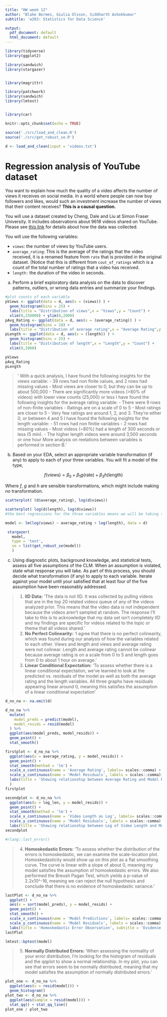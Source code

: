 ```yaml
---
title: "HW week 12"
author: "Blake Bormes, Giulia Olsson, Siddharth Ashokkumar"
subtitle: 'w203: Statistics for Data Science'

output:
  pdf_document: default
  html_document: default
---
```


```r
library(tidyverse)
library(ggplot2) 

library(sandwich)
library(stargazer)


library(magrittr)

library(patchwork)
library(sandwich)
library(lmtest)


library(car)
```

```r
knitr::opts_chunk$set(echo = TRUE)
```

```r
source('./src/load_and_clean.R')
source('./src/get_robust_se.R')
```

```r
d <- load_and_clean(input = 'videos.txt')
```
# Regression analysis of YouTube dataset

You want to explain how much the quality of a video affects the number of views it receives on social media. In a world where people can now buy followers and likes, would such an investment increase the number of views that their content receives?  **This is a causal question.** 

You will use a dataset created by Cheng, Dale and Liu at Simon Fraser University.  It includes observations about 9618 videos shared on YouTube.  Please see [this link](http://netsg.cs.sfu.ca/youtubedata/) for details about how the data was collected.

You will use the following variables:

- `views`: the number of views by YouTube users.
- `average_rating`: This is the average of the ratings that the video received, it is a renamed feature from `rate` that is provided in the original dataset. (Notice that this is different from `cout_of_ratings` which is a count of the total number of ratings that a video has received. 
- `length:` the duration of the video in seconds.

a. Perform a brief exploratory data analysis on the data to discover patterns, outliers, or wrong data entries and summarize your findings.

```r
#plot counts of each variable
pViews <- ggplot(data = d, aes(x = (views)) ) +
  geom_histogram(bins = 25) +
  labs(title = "Distribution of views",x = "Views",y = "Count") +
  xlim(0,250000) + ylim(0,2000)
pAvg_Rating <- ggplot(data = d, aes(x = (average_rating)) ) +
  geom_histogram(bins = 10) +
  labs(title = "Distribution of average rating",x = "Average Rating",y = "Count")
pLength <- ggplot(data = d, aes(x = (length)) ) +
  geom_histogram(bins = 25) +
  labs(title = "Distribution of length",x = "Length",y = "Count") +
  xlim(0,1000)

pViews
pAvg_Rating
pLength
```
> '
With a quick analysis, I have found the following insights for the views variable:
- 39 rows had non finite values, and 2 rows had missing values
- Most views are closer to 0, but they can be up to about 500,000
- There are significantly more videos (>80% of videos) with lower view counts (25,000) or less
I have found the following insights for the average rating variable:
- There were 9 rows of non-finite variables
- Ratings are on a scale of 0 to 5
- Most ratings are closer to 5
- Very few ratings are around 1, 2, and 3. They're either 0, or between 4 and 5
I have found the following insights for the length variable:
- 51 rows had non finitie variables
- 2 rows had missing values
- Most videos (~80%) had a length of 300 seconds or less (5 min).
- The higher length videos were around 3,500 seconds or one hour
More analysis on reelations between variables is performed in section B.'

b. Based on your EDA, select an appropriate variable transformation (if any) to apply to each of your three variables.  You will fit a model of the type,

$$
  f(\text{views}) = \beta_0 + \beta_1 g(\text{rate})  + \beta_3 h(\text{length})
$$ 

Where $f$, $g$ and $h$ are sensible transformations, which might include making *no* transformation. 
```r
scatterplot( (d$average_rating), log(d$views)) 

scatterplot( log(d$length), log(d$views)) 
#the best regressions for the three variables means we will be taking the log of views and the log of length.

```


```r
model <- lm(log(views) ~ average_rating + log(length), data = d)

 stargazer(
   model, 
   type = 'text', 
   se = list(get_robust_se(model))
   )


```



c. Using diagnostic plots, background knowledge, and statistical tests, assess all five assumptions of the CLM. When an assumption is violated, state what response you will take.  As part of this process, you should decide what transformation (if any) to apply to each variable. Iterate against your model until your satisfied that at least four of the five assumption have been reasonably addressed. 

> 1. **IID Data:** 'The data is not IID. It was collected by pulling videos that are in the top 20 related videos queue of any of the videos analyzed prior. This means that the video data is not independent because the videos aren't sampled at random. The response I'll take to this is to acknowledge that my data set isn't completely IID and my findings are specific for videos related to the topic or theme that all videos shared.'
> 2. **No Perfect Colinearity:** 'I agree that there is no perfect colinearity, which was found during our analysis of how the variables related to each other. Views and length and views and average rating were not colinear. Length and average rating cannot be colinear because average rating is on a scale from 0 to 5 and length goes from 0 to about 1 hour on average.' 
> 3. **Linear Conditional Expectation:** 'To assess whether there is a linear conditional expectation, we've learned to look at the predicted vs. residuals of the model as well as both the average rating and the length variables. All three graphs have residuals appearing linear around 0, meaning this satisfies the assumption of a linear conditional expectation' 

```r
d_no_na <- na.omit(d)

d_no_na %>% 
  mutate(
    model_preds = predict(model), 
    model_resids = resid(model)
  ) %>% 
  ggplot(aes(model_preds, model_resids)) + 
  geom_point() + 
  stat_smooth()

firstplot <- d_no_na %>%
  ggplot(aes(x = average_rating, y = model_resids)) +
  geom_point() +
  stat_smooth(method = 'lm') +
  scale_x_continuous(name = 'Average Rating', labels= scales::comma) +
  scale_y_continuous(name = 'Model Residuals', labels = scales::comma)+
  labs(title = 'Showing relationship between Average Rating and Model Residuals', subtitle = 'Shows that data is distributed'
  )
firstplot

secondplot <- d_no_na %>%
  ggplot(aes(x = log_len, y = model_resids)) +
  geom_point() +
  stat_smooth(method = 'lm') +
  scale_x_continuous(name = 'Video Length as Log', labels= scales::comma) +
  scale_y_continuous(name = 'Model Residuals', labels = scales::comma) +
  labs(title = 'Showing relationship between Log of Video Length and Model Residuals', subtitle = 'Shows that data is distributed')
secondplot

```
```r

#rlang::last_error()


```
> 4. **Homoskedastic Errors:** 'To assess whether the distribution of the errors is homoskedastic, we can examine the scale-location plot. Homoskedasticity would show up on this plot as a flat smoothing curve. The curve is linear with a slope of about 0, meaning my model satisfies the assumption of homoskedastic errors. We also performed the Breush Pagan Test, which yields a p-value of 2.2x10^-16, meaning we can reject the null hypothesis and conclude that there is no evidence of homoskedastic variance. '

```r
lastPlot <- d_no_na %>%
  ggplot() +
  aes(x = sort(model_preds), y = model_resids) +
  geom_point() +
  stat_smooth() +
  scale_x_continuous(name = 'Model Predictions', labels= scales::comma) +
  scale_y_continuous(name = 'Model Residuals', labels = scales::comma) +
  labs(title = 'Homoskedastic Error Observation', subtitle = 'Evidence of heteroskedastic variance')
lastPlot

lmtest::bptest(model)
```

> 5. **Normally Distributed Errors:** 'When assessing the normality of your error distribution, I'm looking for the histogram of residuals and the qqplot to show a normal relationship. 
In my  plot, you can see that errors seem to be normally distributed, meaning that my model satisfies the assumption of normally distributed errors.'

```r
plot_one <- d_no_na %>% 
  ggplot(aes(x = resid(model))) + 
  geom_histogram()
plot_two <- d_no_na %>% 
  ggplot(aes(sample = resid(model))) + 
  stat_qq() + stat_qq_line()
plot_one / plot_two
```
